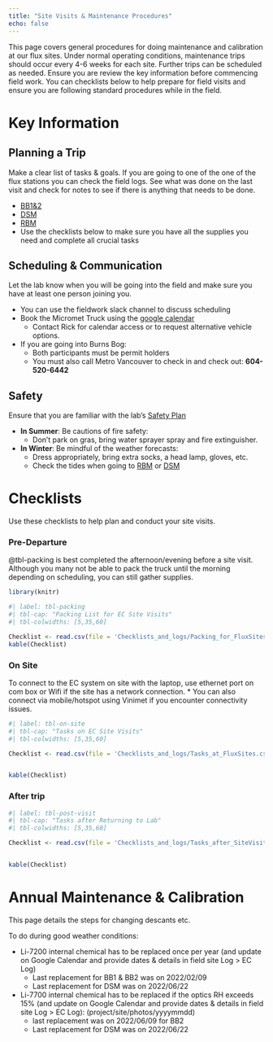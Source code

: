 ```yaml
---
title: "Site Visits & Maintenance Procedures"
echo: false
---
```


This page covers general procedures for doing maintenance and calibration at our flux sites.  Under normal operating conditions, maintenance trips should occur every 4-6 weeks for each site.  Further trips can be scheduled as needed.  Ensure you are review the key information before commencing field work.  You can checklists below to help prepare for field visits and ensure you are following standard procedures while in the field.

# Key Information

## Planning a Trip

Make a clear list of tasks & goals.  If you are going to one of the one of the flux stations you can
check the field logs.  See what was done on the last visit and check for notes to see if there is anything that needs to be done.

* [BB1&2](https://docs.google.com/spreadsheets/d/1phokxNzc-gJkWIO1zGLUFsSeRgjsq0HE8QAfLlrlNyI/edit#gid=0)
* [DSM](https://docs.google.com/spreadsheets/d/1USa7IDpj0D79C8OfFDEoDFKIwjKt0LdVh5fMt04BgpI/edit#gid=0)
* [RBM](https://docs.google.com/spreadsheets/d/114pSwgLBPEeqIezTTIJ4a4Z3kaJhgRvSJZAls8mEOrI?authuser=thruhikerflash%40gmail.com&usp=drive_fs)
* Use the checklists below to make sure you have all the supplies you need and complete all crucial tasks

## Scheduling & Communication

Let the lab know when you will be going into the field and make sure you have at least one person joining you.

* You can use the fieldwork slack channel to discuss scheduling
* Book the Micromet Truck using the [google calendar](https://calendar.google.com/calendar/embed?src=3emm9ku32c1gddkcv6ok3s498g%40group.calendar.google.com&ctz=America%2FVancouver)
  * Contact Rick for calendar access or to request alternative vehicle options.
* If you are going into Burns Bog:
  * Both participants must be permit holders
  * You must also call Metro Vancouver to check in and check out: **604-520-6442**

## Safety

Ensure that you are familiar with the lab's [Safety Plan](https://docs.google.com/document/d/10oR-eGiVsKmVsdubLDZIrw4zpO6-J2H0/edit?usp=sharing&ouid=101091249538878226246&rtpof=true&sd=true) 

* **In Summer**: Be cautions of fire safety:
  * Don't park on gras, bring water sprayer spray and fire extinguisher.
* **In Winter**: Be mindful of the weather forecasts:
  * Dress appropriately, bring extra socks, a head lamp, gloves, etc.
  * Check the tides when going to [RBM](https://www.tide-forecast.com/locations/Steveston-British-Columbia/tides/latest) or [DSM](https://www.tide-forecast.com/locations/White-Rock-British-Columbia/tides/latest)

# Checklists

Use these checklists to help plan and conduct your site visits.

### Pre-Departure

@tbl-packing is best completed the afternoon/evening before a site visit.  Although you many not be able to pack the truck until the morning depending on scheduling, you can still gather supplies.  

```r
library(knitr)
```

```r
#| label: tbl-packing
#| tbl-cap: "Packing List for EC Site Visits"
#| tbl-colwidths: [5,35,60]

Checklist <- read.csv(file = 'Checklists_and_logs/Packing_for_FluxSites.csv')
kable(Checklist)

```

### On Site

To connect to the EC system on site with the laptop, use ethernet port on com box or Wifi if the site has a network connection.
  * You can also connect via mobile/hotspot using Vinimet if you encounter connectivity issues.


```r
#| label: tbl-on-site
#| tbl-cap: "Tasks on EC Site Visits"
#| tbl-colwidths: [5,35,60]

Checklist <- read.csv(file = 'Checklists_and_logs/Tasks_at_FluxSites.csv')


kable(Checklist)
```

### After trip

```r
#| label: tbl-post-visit
#| tbl-cap: "Tasks after Returning to Lab"
#| tbl-colwidths: [5,35,60]

Checklist <- read.csv(file = 'Checklists_and_logs/Tasks_after_SiteVisits.csv')


kable(Checklist)
```

#  Annual Maintenance & Calibration


This page details the steps for changing descants etc. 


To do during good weather conditions:

* Li-7200 internal chemical has to be replaced once per year (and update on Google Calendar and provide dates & details in field site Log > EC Log) 
	* Last replacement for BB1 & BB2  was on 2022/02/09
	* Last replacement for DSM was on 2022/06/22
* Li-7700 internal chemical has to be replaced if the optics RH exceeds 15% (and update on Google Calendar and provide dates & details in field site Log > EC Log): (project/site/photos/yyyymmdd)
	* last replacement was on 2022/06/09 for BB2
	* Last replacement for DSM was on 2022/06/22
 
